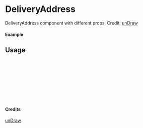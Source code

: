 
<Meta of={DeliveryAddress} title="unDraw/DeliveryAddress" />

# DeliveryAddress

DeliveryAddress component with different props.
Credit: [unDraw](https://undraw.co/illustrations)

#### Example

<Canvas of={DeliveryAddress.Primary} />

## Usage

```ts
import { DeliveryAddress } from "yadl-ui";

const Example = () => {
  return (
      <DeliveryAddress />
  );
};

export default Example;
```

#### Credits
[unDraw](https://undraw.co/illustrations)
